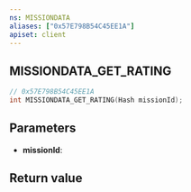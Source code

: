 ```yaml
---
ns: MISSIONDATA
aliases: ["0x57E798B54C45EE1A"]
apiset: client
---
```

## MISSIONDATA_GET_RATING

```c
// 0x57E798B54C45EE1A
int MISSIONDATA_GET_RATING(Hash missionId);
```


## Parameters
* **missionId**:

## Return value
